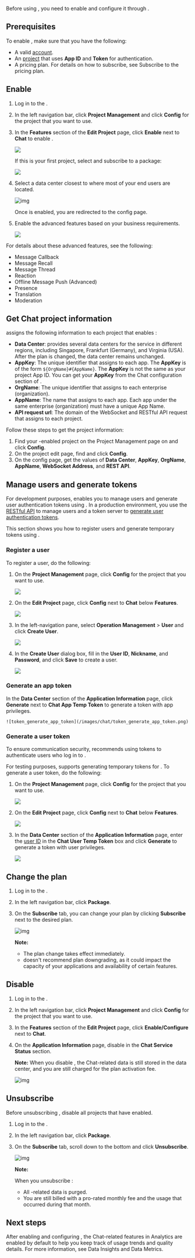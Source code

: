 
Before using <Vg k="CHAT" />, you need to enable and configure it through <Link to="{{Global.AGORA_CONSOLE_URL}}"><Vg k="CONSOLE" /></Link>.


## Prerequisites

To enable <Vg k="CHAT" />, make sure that you have the following:

- A valid [<Vg k="COMPANY" /> account](/agora-chat/reference/manage-agora-account#create-an-agora-account).
- An [<Vg k="COMPANY" /> project](/agora-chat/reference/manage-agora-account#create-an-agora-project) that uses  **App ID** and **Token** for authentication.
- A <Vg k="CHAT" /> pricing plan. For details on how to subscribe, see <Link to="../overview/pricing#subscribe-to-the-pricing-plan">Subscribe to the pricing plan</Link>.


## Enable <Vg k="CHAT" />

1. Log in to the <Link to="{{Global.AGORA_CONSOLE_URL}}"><Vg k="CONSOLE" /></Link>.

2. In the left navigation bar, click **Project Management** and click **Config** for the project that you want to use. 

3. In the **Features** section of the **Edit Project** page, click **Enable** next to **Chat** to enable <Vg k="CHAT" />.

    <img src="https://web-cdn.agora.io/docs-files/1658461427680" />

    If this is your first <Vg k="CHAT" /> project, select and subscribe to a <Vg k="CHAT" /> package:

    ![](/images/chat/subscribe.png)

1. Select a data center closest to where most of your end users are located.

    ![img](https://web-cdn.agora.io/docs-files/1665386519450)

    Once <Vg k="CHAT" /> is enabled, you are redirected to the <Vg k="CHAT" /> config page.

1. Enable the advanced <Vg k="CHAT" /> features based on your business requirements.

    ![](/images/chat/chat_feature_overview.png)

For details about these advanced features, see the following:
- <Link to="../develop/setup-webhooks">Message Callback</Link>
- <Link to="../client-api/messages/send-receive-messages#recall-a-message">Message Recall</Link>
- <Link to="../client-api/threading/thread-management">Message Thread</Link>
- <Link to="../client-api/reaction">Reaction</Link>
- <Link to="../develop/offline-push">Offline Message Push (Advanced)</Link>
- <Link to="../client-api/presence">Presence</Link>
- <Link to="../client-api/messages/translate-messages">Translation</Link>
- <Link to="../develop/content-moderation">Moderation</Link>

## Get Chat project information

<Vg k="CONSOLE" /> assigns the following information to each project that enables <Vg k="CHAT" />:

- **Data Center**: <Vg k="COMPANY" /> provides several data centers for the service in different regions, including Singapore, Frankfurt (Germany), and Virginia (USA). After the plan is changed, the data center remains unchanged.
- **AppKey**: The unique identifier that <Vg k="CHAT" /> assigns to each app. The **AppKey** is of the form `${OrgName}#{AppName}`.
    <Admonition type="info">
    The **AppKey** is not the same as your project App ID. You can get your **AppKey** from the Chat configuration section of <Vg k="CONSOLE" />.
    </Admonition>
- **OrgName**: The unique identifier that <Vg k="CHAT" /> assigns to each enterprise (organization).
- **AppName**: The name that <Vg k="CHAT" /> assigns to each app. Each app under the same enterprise (organization) must have a unique App Name.
- **API request url**: The domain of the WebSocket and RESTful API request that <Vg k="COMPANY" /> assigns to each project.

Follow these steps to get the project information:

1. Find your <Vg k="CHAT" />-enabled project on the <Link to="{{Global.AGORA_CONSOLE_URL}}/project-management">Project Management</Link> page on <Vg k="CONSOLE" /> and click **Config**.
2. On the project edit page, find **<Vg k="CHAT" />** and click **Config**.
3. On the <Vg k="CHAT" /> config page, get the values of **Data Center**, **AppKey**, **OrgName**, **AppName**, **WebSocket Address**, and **REST API**.

## Manage users and generate tokens

For development purposes, <Vg k="COMPANY"/> enables you to manage users and generate <Vg k="CHAT" /> user authentication tokens using <Vg k="CONSOLE"/>. In a production environment, you use the [RESTful API](../restful-api/user-system-registration) to manage users and a token server to [generate user authentication tokens](../develop/authentication).

This section shows you how to register <Vpd k="NAME" /> users and generate temporary tokens using <Vg k="CONSOLE"/>.

### Register a user

To register a user, do the following:

1. On the **Project Management** page, click **Config** for the project that you want to use.

	![](https://web-cdn.agora.io/docs-files/1664531061644)

2. On the **Edit Project** page, click **Config** next to **Chat** below **Features**.

	![](https://web-cdn.agora.io/docs-files/1664531091562)

3. In the left-navigation pane, select **Operation Management** > **User** and click **Create User**.

	![](https://web-cdn.agora.io/docs-files/1664531141100)

4. In the **Create User** dialog box, fill in the **User ID**, **Nickname**, and **Password**, and click **Save** to create a user.

	![](https://web-cdn.agora.io/docs-files/1664531162872)

### Generate an app token

In the **Data Center** section of the **Application Information** page, click **Generate** next to **Chat App Temp Token** to generate a token with app privileges.

    ![token_generate_app_token](/images/chat/token_generate_app_token.png)

### Generate a user token

To ensure communication security, <Vg k="COMPANY" /> recommends using tokens to authenticate users who log in to <Vg k="CHAT" />.

For testing purposes, <Vg k="CONSOLE" /> supports generating temporary tokens for <Vg k="CHAT" />. To generate a user token, do the following:

1. On the **Project Management** page, click **Config** for the project that you want to use.

	![](https://web-cdn.agora.io/docs-files/1664531061644)

2. On the **Edit Project** page, click **Config** next to **Chat** below **Features**.

	![](https://web-cdn.agora.io/docs-files/1664531091562)

3. In the **Data Center** section of the **Application Information** page, enter the [user ID](#userid) in the **Chat User Temp Token** box and click **Generate** to generate a token with user privileges.

	![](https://web-cdn.agora.io/docs-files/1664531214169)

## Change the <Vg k="CHAT" /> plan

1. Log in to the <Link to="{{Global.AGORA_CONSOLE_URL}}"><Vg k="CONSOLE" /></Link>.

2. In the left navigation bar, click **Package**.

3. On the **Subscribe** tab, you can change your <Vg k="CHAT" /> plan by clicking **Subscribe** next to the desired plan.

   ![img](https://web-cdn.agora.io/docs-files/1665389469534)

   **Note:** 
   - The plan change takes effect immediately.
   - <Vg k="COMPANY" /> doesn't recommend plan downgrading, as it could impact the capacity of your applications and availability of certain features.

## Disable <Vg k="CHAT" />

1. Log in to the <Link to="{{Global.AGORA_CONSOLE_URL}}"><Vg k="CONSOLE" /></Link>.

2. In the left navigation bar, click **Project Management** and click **Config** for the project that you want to use.

3. In the **Features** section of the **Edit Project** page, click **Enable/Configure** next to **Chat**.

4. On the **Application Information** page, disable <Vg k="CHAT" /> in the **Chat Service Status** section.
   
   **Note:** When you disable <Vg k="CHAT" />, the Chat-related data is still stored in the <Vg k="CHAT" /> data center, and you are still charged for the plan activation fee.

   ![img](https://web-cdn.agora.io/docs-files/1665387330975)


## Unsubscribe <Vg k="CHAT" />

Before unsubscribing <Vg k="CHAT" />, disable all projects that have <Vg k="CHAT" /> enabled.

1. Log in to the <Link to="{{Global.AGORA_CONSOLE_URL}}"><Vg k="CONSOLE" /></Link>.

2. In the left navigation bar, click **Package**.

3. On the **Subscribe** tab, scroll down to the bottom and click **Unsubscribe**.

   ![img](https://web-cdn.agora.io/docs-files/1665389814916)

    **Note:**

    When you unsubscribe <Vg k="CHAT" />:
    - All <Vg k="CHAT" />-related data is purged.
    - You are still billed with a pro-rated monthly fee and the usage that occurred during that month.


## Next steps

After enabling and configuring <Vg k="CHAT" />, the Chat-related features in <Vg k="COMPANY" /> Analytics are enabled by default to help you keep track of usage trends and quality details. For more information, see <Link to="../reference/agora-analytics/data-insights">Data Insights</Link> and <Link to="../reference/agora-analytics/data-metrics">Data Metrics</Link>.